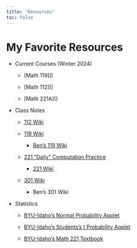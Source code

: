 ```yaml
---
title: "Resources"
toc: false
---
```


# My Favorite Resources

-   Current Courses (Winter 2024)

    -   \[Math 119\]()

    -   \[Math 112\]()

    -   \[Math 221A\]()

-   Class Notes

    -   [112 Wiki](https://byuimath.com/johnsonkat/all/112/index.php?n=Schedule.Schedule)

    -   [119 Wiki](https://byuimath.com/johnsonkat/all/119/index.php?n=Schedule.Schedule)

        -   [Ben's 119 Wiki](https://byuimath.com/bmw/all/119/index.php?n=Schedule.Schedule)

    -   [221 "Daily" Computation Practice](221BrainGains.html)

        -   [221 Wiki](https://byuimath.com/johnsonkat/all/221/index.php?n=Schedule.Schedule)

    -   [301 Wiki](https://byuimath.com/johnsonkat/all/301/index.php?n=Main.HomePage)

        -   Ben's 301 Wiki

-   Statistics

    -   [BYU-Idaho's Normal Probability Applet](https://byuimath.com/apps/normprob.html)

    -   [BYU-Idaho's Students's t Probability Applet](https://byuimath.com/apps/normprobwitht.html)

    -   [BYU-Idaho's Math 221 Textbook](https://byuistats.github.io/BYUI_M221_Book/)
